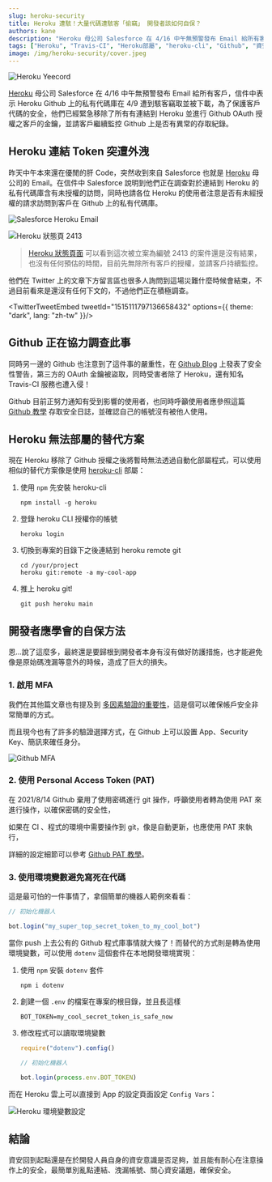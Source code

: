 ---
slug: heroku-security
title: Heroku 遭駭！大量代碼遭駭客「偷竊」 開發者該如何自保？
authors: kane
description: "Heroku 母公司 Salesforce 在 4/16 中午無預警發布 Email 給所有客戶，信件中表示 Heroku Github 上的私有代碼庫在 4/9 遭到駭客竊取並被下載，為了保護客戶代碼的安全，他們已經緊急移除了所有有連結到 Heroku 並進行 Github OAuth 授權之客戶的金鑰，並請客戶繼續監控 Github 上是否有異常的存取紀錄。"
tags: ["Heroku", "Travis-CI", "Heroku部屬", "heroku-cli", "Github", "資安", "OAuth"]
image: /img/heroku-security/cover.jpeg
---


![Heroku Yeecord](/img/heroku-security/cover.jpeg)

[Heroku](https://www.heroku.com/) 母公司 Salesforce 在 4/16 中午無預警發布 Email 給所有客戶，信件中表示 Heroku Github 上的私有代碼庫在 4/9 遭到駭客竊取並被下載，為了保護客戶代碼的安全，他們已經緊急移除了所有有連結到 Heroku 並進行 Github OAuth 授權之客戶的金鑰，並請客戶繼續監控 Github 上是否有異常的存取紀錄。

<TOCInline toc={toc}/>

## Heroku 連結 Token 突遭外洩

昨天中午本來還在優閒的肝 Code，突然收到來自 Salesforce 也就是 [Heroku](https://www.heroku.com) 母公司的 Email。在信件中 Salesforce 說明到他們正在調查對於連結到 Heroku 的私有代碼庫含有未授權的訪問，同時也請各位 Heroku 的使用者注意是否有未經授權的請求訪問到客戶在 Github 上的私有代碼庫。

![Salesforce Heroku Email](/img/heroku-security/salesforce-email.png)

<!--truncate-->

<Adsense/>

![Heroku 狀態頁 2413](/img/heroku-security/heroku-2413.png)
> [Heroku 狀態頁面](https://status.heroku.com/incidents/2413) 可以看到這次被立案為編號 2413 的案件還是沒有結果，也沒有任何預估的時間，目前先無除所有客戶的授權，並請客戶持續監控。

他們在 Twitter 上的文章下方留言區也很多人詢問到這場災難什麼時候會結束，不過目前看來是還沒有任何下文的，不過他們正在積極調查。

<TwitterTweetEmbed tweetId="1515111797136658432" options={{ theme: "dark", lang: "zh-tw" }}/>

## Github 正在協力調查此事

同時另一邊的 Github 也注意到了這件事的嚴重性，在 [Github Blog](https://github.blog/2022-04-15-security-alert-stolen-oauth-user-tokens/) 上發表了安全性警告，第三方的 OAuth 金鑰被盜取，同時受害者除了 Heroku，還有知名 Travis-CI 服務也遭入侵！

Github 目前正努力通知有受到影響的使用者，也同時呼籲使用者應參照這篇 [Github 教學](https://docs.github.com/en/authentication/keeping-your-account-and-data-secure/reviewing-your-security-log) 存取安全日誌，並確認自己的帳號沒有被他人使用。

## Heroku 無法部屬的替代方案

現在 Heroku 移除了 Github 授權之後將暫時無法透過自動化部屬程式，可以使用相似的替代方案像是使用 [heroku-cli](https://devcenter.heroku.com/articles/heroku-cli) 部屬：

1. 使用 `npm` 先安裝 heroku-cli

	```shell
	npm install -g heroku
	```

2. 登錄 heroku CLI 授權你的帳號

	```shell
	heroku login
	```

3. 切換到專案的目錄下之後連結到 heroku remote git

	```shell
	cd /your/project
	heroku git:remote -a my-cool-app
	```

<Adsense/>

4. 推上 heroku git!
	```shell
	git push heroku main
	```

## 開發者應學會的自保方法

恩...說了這麼多，最終還是要歸根到開發者本身有沒有做好防護措施，也才能避免像是原始碼洩漏等意外的時候，造成了巨大的損失。

### 1. 啟用 MFA

我們在其他篇文章也有提及到 [多因素驗證的重要性](/blog/discord-permissions-you-need-to-know/#啟用2FA)，這是個可以確保帳戶安全非常簡單的方式。

而且現今也有了許多的驗證選擇方式，在 Github 上可以設置 App、Security Key、簡訊來確任身分。

![Github MFA](/img/heroku-security/github-mfa.png)

### 2. 使用 Personal Access Token (PAT)

<Adsense/>

在 2021/8/14 Github 棄用了使用密碼進行 git 操作，呼籲使用者轉為使用 PAT 來進行操作，以確保密碼的安全性，

如果在 CI 、程式的環境中需要操作到 git，像是自動更新，也應使用 PAT 來執行，

詳細的設定細節可以參考 [Github PAT 教學](https://docs.github.com/en/authentication/keeping-your-account-and-data-secure/creating-a-personal-access-token)。

### 3. 使用環境變數避免寫死在代碼

這是最可怕的一件事情了，拿個簡單的機器人範例來看看：

```js
// 初始化機器人

bot.login("my_super_top_secret_token_to_my_cool_bot")
```

當你 push 上去公有的 Github 程式庫事情就大條了！而替代的方式則是轉為使用環境變數，可以使用 `dotenv` 這個套件在本地開發環境實現：

1. 使用 `npm` 安裝 `dotenv` 套件

	```shell
	npm i dotenv
	```

2. 創建一個 `.env` 的檔案在專案的根目錄，並且長這樣

	```
	BOT_TOKEN=my_cool_secret_token_is_safe_now
	```

3. 修改程式可以讀取環境變數

	```js
	require("dotenv").config()

	// 初始化機器人

	bot.login(process.env.BOT_TOKEN)
	```

而在 Heroku 雲上可以直接到 App 的設定頁面設定 `Config Vars`：

![Heroku 環境變數設定](/img/heroku-security/heroku-env.png)

## 結論

資安回到起點還是在於開發人員自身的資安意識是否足夠，並且能有耐心在注意操作上的安全，最簡單別亂點連結、洩漏帳號、關心資安議題，確保安全。

<Adsense/>